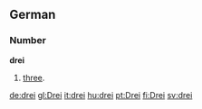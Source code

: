 ==German==
===Number===
'''drei'''
# [[three]].

[[de:drei]]
[[gl:Drei]]
[[it:drei]]
[[hu:drei]]
[[pt:Drei]]
[[fi:Drei]]
[[sv:drei]]